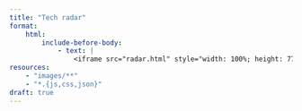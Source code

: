 ```yaml
---
title: "Tech radar"
format:
    html:
        include-before-body:
            - text: |
                <iframe src="radar.html" style="width: 100%; height: 77.5vh;">
resources:
    - "images/**"
    - "*.{js,css,json}"
draft: true
---
```


